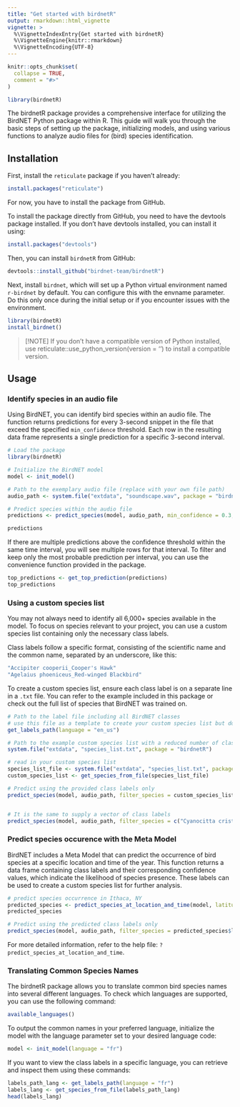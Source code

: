 ```yaml
---
title: "Get started with birdnetR"
output: rmarkdown::html_vignette
vignette: >
  %\VignetteIndexEntry{Get started with birdnetR}
  %\VignetteEngine{knitr::rmarkdown}
  %\VignetteEncoding{UTF-8}
---
```


```r
knitr::opts_chunk$set(
  collapse = TRUE,
  comment = "#>"
)
```

```r
library(birdnetR)
```

The birdnetR package provides a comprehensive interface for utilizing the BirdNET Python package within R. This guide will walk you through the basic steps of setting up the package, initializing models, and using various functions to analyze audio files for (bird) species identification.


##  Installation


First, install the `reticulate` package if you haven't already:

```r
install.packages("reticulate")
```

For now, you have to install the package from GitHub. 

To install the package directly from GitHub, you need to have the devtools package installed. If you don't have devtools installed, you can install it using:

```r
install.packages("devtools")
```

Then, you can install `birdnetR` from GitHub:

```r
devtools::install_github("birdnet-team/birdnetR")
```

Next, install `birdnet`, which will set up a Python virtual environment named `r-birdnet` by default. You can configure this with the envname parameter. Do this only once during the initial setup or if you encounter issues with the environment.
```r
library(birdnetR)
install_birdnet()

```

> [!NOTE]
> If you don't have a compatible version of Python installed, use reticulate::use_python_version(version = '<version>') to install a compatible version.


## Usage

### Identify species in an audio file
Using BirdNET, you can identify bird species within an audio file. The function returns predictions for every 3-second snippet in the file that exceed the specified `min_confidence` threshold. Each row in the resulting data frame represents a single prediction for a specific 3-second interval.

```r
# Load the package
library(birdnetR)

# Initialize the BirdNET model
model <- init_model()

# Path to the exemplary audio file (replace with your own file path)
audio_path <- system.file("extdata", "soundscape.wav", package = "birdnetR")

# Predict species within the audio file
predictions <- predict_species(model, audio_path, min_confidence = 0.3, keep_empty = TRUE)

predictions
```

If there are multiple predictions above the confidence threshold within the same time interval, you will see multiple rows for that interval. To filter and keep only the most probable prediction per interval, you can use the convenience function provided in the package.

```r
top_predictions <- get_top_prediction(predictions)
top_predictions
```


### Using a custom species list
You may not always need to identify all 6,000+ species available in the model. To focus on species relevant to your project, you can use a custom species list containing only the necessary class labels.

Class labels follow a specific format, consisting of the scientific name and the common name, separated by an underscore, like this:
```r
"Accipiter cooperii_Cooper's Hawk"
"Agelaius phoeniceus_Red-winged Blackbird"
```


To create a custom species list, ensure each class label is on a separate line in a `.txt` file. You can refer to the example included in this package or check out the full list of species that BirdNET was trained on.

```r
# Path to the label file including all BirdNET classes
# use this file as a template to create your custom species list but don't change it. 
get_labels_path(language = "en_us")

# Path to the example custom species list with a reduced number of class
system.file("extdata", "species_list.txt", package = "birdnetR")

```

```r
# read in your custom species list
species_list_file <- system.file("extdata", "species_list.txt", package = "birdnetR")
custom_species_list <- get_species_from_file(species_list_file)

# Predict using the provided class labels only
predict_species(model, audio_path, filter_species = custom_species_list, min_confidence = 0.3, keep_empty = FALSE)


# It is the same to supply a vector of class labels
predict_species(model, audio_path, filter_species = c("Cyanocitta cristata_Blue Jay", "Junco hyemalis_Dark-eyed Junco"), min_confidence = 0.3, keep_empty = FALSE)

```


### Predict species occurence with the Meta Model
BirdNET includes a Meta Model that can predict the occurrence of bird species at a specific location and time of the year. This function returns a data frame containing class labels and their corresponding confidence values, which indicate the likelihood of species presence. These labels can be used to create a custom species list for further analysis.


```r
# predict species occurrence in Ithaca, NY
predicted_species <- predict_species_at_location_and_time(model, latitude = 42.5, longitude = -76.45, week = 4)
predicted_species

# Predict using the predicted class labels only
predict_species(model, audio_path, filter_species = predicted_species$label, min_confidence = 0.3, keep_empty = FALSE)


```

For more detailed information, refer to the help file: `?predict_species_at_location_and_time`.


### Translating Common Species Names

The birdnetR package allows you to translate common bird species names into several different languages. To check which languages are supported, you can use the following command:
```r
available_languages()

```

To output the common names in your preferred language, initialize the model with the language parameter set to your desired language code:
```r
model <- init_model(language = "fr")
```

If you want to view the class labels in a specific language, you can retrieve and inspect them using these commands:

```r

labels_path_lang <- get_labels_path(language = "fr")
labels_lang <- get_species_from_file(labels_path_lang) 
head(labels_lang)
```
 
